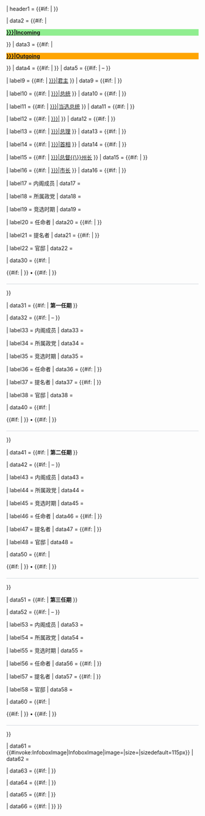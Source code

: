 {{infobox
|    image = {{#invoke:InfoboxImage|InfoboxImage|image={{{image|}}}|size={{{image_size|}}}|sizedefault=200px}}

|  header1 = {{#if:{{{name|}}} | <big>{{{name|}}}</big> }}

|    data2 = {{#if:{{{incoming|}}} | <div style="background-color:lightgreen;color:#fff;">'''[[{{{incoming|}}}|Incoming]]'''</div> }}
|    data3 = {{#if:{{{outgoing|}}} | <div style="background-color:orange;color:#fff;">'''[[{{{outgoing|}}}|Outgoing]]'''</div> }}
|    data4 = {{#if:{{{customdates|}}} | {{{customdates|}}} }}
|    data5 = {{#if:{{{term_start|}}}{{{term_end|}}} | {{{term_start|}}} – {{{term_end|}}} }}

|   label9 = {{#if:{{{monarch_link|}}} | [[{{{monarch_link|}}}|君主]] }}
|    data9 = {{#if:{{{monarch|}}} | {{{monarch|}}} }}

|  label10 = {{#if:{{{president_link|}}} | [[{{{president_link|}}}|总统]] }}
|   data10 = {{#if:{{{president|}}} | {{{president|}}} }}

|  label11 = {{#if:{{{presidentelect_link|}}} | [[{{{presidentelect_link|}}}|当选总统]] }}
|   data11 = {{#if:{{{presidentelect|}}} | {{{presidentelect|}}} }}

|  label12 = {{#if:{{{vicepresident_link|}}} | [[{{{vicepresident_link|}}}|{{nowr|副总统}}]] }}
|   data12 = {{#if:{{{vicepresident|}}} | {{{vicepresident|}}} }}

|  label13 = {{#if:{{{chancellor_link|}}} | [[{{{chancellor_link|}}}|总理]] }}
|   data13 = {{#if:{{{chancellor|}}} | {{{chancellor|}}} }}

|  label14 = {{#if:{{{premier_link|}}} | [[{{{premier_link|}}}|首相]] }}
|   data14 = {{#if:{{{premier|}}} | {{{premier|}}} }}

|  label15 = {{#if:{{{governor_link|}}} | [[{{{governor_link|}}}|总督{{\}}州长]] }}
|   data15 = {{#if:{{{governor|}}} | {{{governor|}}} }}

|  label16 = {{#if:{{{mayor_link|}}} | [[{{{mayor_link|}}}|市长]] }}
|   data16 = {{#if:{{{mayor|}}} | {{{mayor|}}} }}

|  label17 = 内阁成员
|   data17 = {{{cabinet|}}} 

|  label18 = 所属政党
|   data18 = {{{party|}}}

|  label19 = 竞选时期
|   data19 = {{{election|}}}

|  label20 = 任命者 
|   data20 = {{#if:{{{appointer|}}} | {{{appointer|}}} }}

|  label21 = 提名者 
|   data21 = {{#if:{{{nominator|}}} | {{{nominator|}}} }}

|  label22 = 官邸
|   data22 = {{{seat|}}}

|   data30 = {{#if:{{{predecessor|}}}{{{successor|}}} | <div style="font-weight:normal;padding-bottom:0.4em;border-bottom:solid 1px #ccd2d9; line-height:1.4em;"> {{#if:{{{predecessor|}}} | {{big|'''←'''}} {{{predecessor|}}} }} • {{#if:{{{successor|}}} | {{{successor|}}} {{big|'''→'''}} }} </div> }}

|   data31 = {{#if:{{{term_start1|}}}{{{term_end1|}}} | '''第一任期''' }}

|   data32 = {{#if:{{{term_start1|}}}{{{term_end1|}}} | {{{term_start1|}}} – {{{term_end1|}}} }}

|  label33 = 内阁成员
|   data33 = {{{cabinet1|}}} 

|  label34 = 所属政党
|   data34 = {{{party1|}}}

|  label35 = 竞选时期
|   data35 = {{{election1|}}}

|  label36 = 任命者 
|   data36 = {{#if:{{{appointer1|}}} | {{{appointer1|}}} }}

|  label37 = 提名者 
|   data37 = {{#if:{{{nominator1|}}} | {{{nominator1|}}} }}

|  label38 = 官邸
|   data38 = {{{seat1|}}}

|   data40 = {{#if:{{{predecessor1|}}}{{{successor1|}}} | <div style="font-weight:normal;padding-bottom:0.4em;border-bottom:solid 1px #ccd2d9; line-height:1.4em;"> {{#if:{{{predecessor1|}}} | {{big|'''←'''}} {{{predecessor1|}}} }} • {{#if:{{{successor1|}}} | {{{successor1|}}} {{big|'''→'''}} }} </div> }}

|   data41 = {{#if:{{{term_start2|}}}{{{term_end2|}}} | '''第二任期''' }}

|   data42 = {{#if:{{{term_start2|}}}{{{term_end2|}}} | {{{term_start2|}}} – {{{term_end2|}}} }}

|  label43 = 内阁成员
|   data43 = {{{cabinet2|}}} 

|  label44 = 所属政党
|   data44 = {{{party2|}}}

|  label45 = 竞选时期
|   data45 = {{{election2|}}}

|  label46 = 任命者 
|   data46 = {{#if:{{{appointer2|}}} | {{{appointer2|}}} }}

|  label47 = 提名者 
|   data47 = {{#if:{{{nominator2|}}} | {{{nominator2|}}} }}

|  label48 = 官邸
|   data48 = {{{seat2|}}}

|   data50 = {{#if:{{{predecessor2|}}}{{{successor2|}}} | <div style="font-weight:normal;padding-bottom:0.4em;border-bottom:solid 1px #ccd2d9; line-height:1.4em;"> {{#if:{{{predecessor2|}}} | {{big|'''←'''}} {{{predecessor2|}}} }} • {{#if:{{{successor2}}} | {{{successor2|}}} {{big|'''→'''}} }} </div> }}

|   data51 = {{#if:{{{term_start3|}}}{{{term_end3|}}} | '''第三任期''' }}

|   data52 = {{#if:{{{term_start3|}}}{{{term_end3|}}} | {{{term_start3|}}} – {{{term_end3|}}} }}

|  label53 = 内阁成员
|   data53 = {{{cabinet3|}}} 

|  label54 = 所属政党
|   data54 = {{{party3|}}}

|  label55 = 竞选时期
|   data55 = {{{election3|}}}

|  label56 = 任命者
|   data56 = {{#if:{{{appointer3|}}} | {{{appointer3|}}} }}

|  label57 = 提名者 
|   data57 = {{#if:{{{nominator3|}}} | {{{nominator3|}}} }}

|  label58 = 官邸
|   data58 = {{{seat3|}}}

|   data60 = {{#if:{{{predecessor3|}}}{{{successor3|}}} | <div style="font-weight:normal;padding-bottom:0.4em;border-bottom:solid 1px #ccd2d9; line-height:1.4em;"> {{#if:{{{predecessor3}}} | {{big|'''←'''}} {{{predecessor3|}}} }} • {{#if:{{{successor3}}} | {{{successor3|}}} {{big|'''→'''}} }} </div> }}

|   data61 = {{#invoke:InfoboxImage|InfoboxImage|image={{{seal|}}}|size={{{seal_size|}}}|sizedefault=115px}}
|   data62 = {{{seal_caption|}}}

|   data63 = {{#if:{{{transition_url|}}} | {{url|{{{transition_url|}}}|变迁网站}} }}

|   data64 = {{#if:{{{official_url|}}} | {{url|{{{official_url|}}}|官方网站}} }}

|   data65 = {{#if:{{{archive_url|}}} | {{url|{{{archive_url|}}}|档案馆网站}} }}

|   data66 = {{#if:{{{library_url|}}} | {{url|{{{library_url|}}}|图书馆网站}} }}
}}<noinclude>{{documentation}}</noinclude>